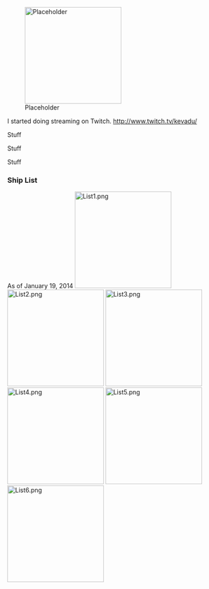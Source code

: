 [[File:Placeholder|thumb|220px]]

I started doing streaming on Twitch.  http://www.twitch.tv/kevadu/

Stuff

Stuff

Stuff

=== Ship List ===
As of January 19, 2014
[[File:List1.png|thumb|left|220x220px]]
[[File:List2.png|thumb|none|220x220px]]
[[File:List3.png|thumb|left|220x220px]]
[[File:List4.png|thumb|none|220x220px]]
[[File:List5.png|thumb|left|220x220px]]
[[File:List6.png|thumb|none|220x220px]]